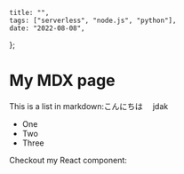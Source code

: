     title: "",
    tags: ["serverless", "node.js", "python"],
    date: "2022-08-08",
};

# My MDX page

This is a list in markdown:こんにちは　
jdak


- One
- Two
- Three

Checkout my React component:
